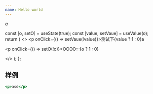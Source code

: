 ```yaml
---
name: Hello world
---
```


*a*

  const [o, setO] = useState(true);
  const [value, setVaue] = useValue(o);
  return (
    <>
      <p onClick={() => setVaue(!value)}>测试下{value ? 1 : 0}a</p>
      <p onClick={() => setO(!o)}>OOOO:::{o ? 1 : 0}</p>
    </>
  );
};

<Demo />

## 样例
```jsx title="/src/components/HelloCodeTitle.js"
<p>asd</p>
```

